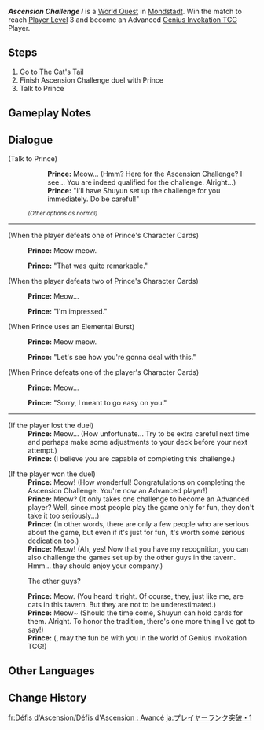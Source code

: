 {{Quest Infobox
|id            = 70666
|image         = World Quest Ascension Challenge I.png
|type          = World
|group         = Ascension Challenge
|requirement   = Reach [[Player Level]] 2 and earn 300 [[Player EXP]].
|characters    = Traveler; Prince
|startLocation = [[Mondstadt City|Mondstadt]], [[Mondstadt]]
|region        = Mondstadt
|area          = Starfell Valley
|subarea       = Mondstadt City
|next          = Ascension Challenge II
|rewards       = Lucky Coin*500;Advanced Player Badge*1
}}
'''''Ascension Challenge I''''' is a [[World Quest]] in [[Mondstadt City|Mondstadt]]. Win the match to reach [[Player Level]] 3 and become an Advanced [[Genius Invokation TCG]] Player.

==Steps==
# Go to The Cat's Tail
# Finish Ascension Challenge duel with Prince
# Talk to Prince

==Gameplay Notes==
{{Genius Invokation TCG Stages/Detailed|noheader=1}}

==Dialogue==
{{Quest Description|The Genius Invokation TCG Society has determined that you are qualified for the Ascension Challenge. Win the Challenge and become an Advanced player! We hope you will have fun with Genius Invokation TCG!}}
{{Dialogue Start}}
;(Talk to Prince)
:{{DIcon}} {{Color|help|I'm here for the Ascension Challenge!}}
::'''Prince:''' Meow... (Hmm? Here for the Ascension Challenge? I see... You are indeed qualified for the challenge. Alright...)
::'''Prince:''' "I'll have Shuyun set up the challenge for you immediately. Do be careful!"
:<small>''(Other options as normal)''</small>
----
;(When the player defeats one of Prince's Character Cards)
:{{A|vo littleprince card upset 01.ogg}} {{A|vo littleprince card upset 02.ogg}} {{A|vo littleprince card upset 03.ogg}} '''Prince:''' Meow meow.
:'''Prince:''' "That was quite remarkable."

;(When the player defeats two of Prince's Character Cards)
:{{A|vo littleprince card hard 01.ogg}} {{A|vo littleprince card hard 02.ogg}} {{A|vo littleprince card hard 03.ogg}} '''Prince:''' Meow...
:'''Prince:''' "I'm impressed."

;(When Prince uses an Elemental Burst)
:{{A|vo littleprince card superpower 01.ogg}} {{A|vo littleprince card superpower 02.ogg}} {{A|vo littleprince card superpower 03.ogg}} '''Prince:''' Meow meow.
:'''Prince:''' "Let's see how you're gonna deal with this."

;(When Prince defeats one of the player's Character Cards)
:{{A|vo littleprince card happy 01.ogg}} {{A|vo littleprince card happy 02.ogg}} {{A|vo littleprince card happy 03.ogg}} '''Prince:''' Meow...
:'''Prince:''' "Sorry, I meant to go easy on you."
----
;(If the player lost the duel)
:'''Prince:''' Meow... (How unfortunate... Try to be extra careful next time and perhaps make some adjustments to your deck before your next attempt.)
:'''Prince:''' (I believe you are capable of completing this challenge.)

;(If the player won the duel)
:'''Prince:''' Meow! (How wonderful! Congratulations on completing the Ascension Challenge. You're now an Advanced player!)
:'''Prince:''' Meow? (It only takes one challenge to become an Advanced player? Well, since most people play the game only for fun, they don't take it too seriously...)
:'''Prince:''' (In other words, there are only a few people who are serious about the game, but even if it's just for fun, it's worth some serious dedication too.)
:'''Prince:''' Meow! (Ah, yes! Now that you have my recognition, you can also challenge the games set up by the other guys in the tavern. Hmm... they should enjoy your company.)
:{{DIcon}} The other guys?
:'''Prince:''' Meow. (You heard it right. Of course, they, just like me, are cats in this tavern. But they are not to be underestimated.)
:'''Prince:''' Meow~ (Should the time come, Shuyun can hold cards for them. Alright. To honor the tradition, there's one more thing I've got to say!)
:'''Prince:''' ({{Traveler}}, may the fun be with you in the world of Genius Invokation TCG!)
{{Dialogue End}}

==Other Languages==
{{Other Languages
|en      = Ascension Challenge I
|zhs     = 牌手等级突破・一
|zhs_rm  = Páishǒu Děngjí Tūpò - Yī
|zht     = 牌手等級突破・一
|zht_rm  = Páishǒu Děngjí Tūpò - Yī
|zh_tl   = Card Player Rank Breakthrough - 1
|ja      = プレイヤーランク突破・1
|ja_rm   = Pureiyaa Ranku Toppa - Ichi
|ja_tl   = Player Rank Breakthrough - 1
|ko      = 플레이어 레벨 돌파・1
|ko_rm   = Peulleieo Rebel Dolpa - Il
|ko_tl   = Player Level Ascension - 1
|es      = Ascensión de Nivel de jugador (I)
|es_tl   = Player Level Ascension (I)
|fr      = Défi d'élévation - 1
|fr_tl   = Ascension Challenge - 1
|ru      = Испытание возвышения I
|ru_tl   = Ascension Challenge I
|th      = เลื่อนขั้นเลเวลผู้เล่น - 1
|th_rm   = Lueankhan Lewen Phulen - 1
|th_tl   = Player Level Ascension - 1
|vi      = Đột Phá Cấp Bài Thủ I
|vi_tl   = Card Player Rank Breakthrough I
|de      = Beschwörerstufen-Aufstieg I
|de_tl   = Summoner Level Ascension I
|id      = Tantangan Ascension I
|id_tl   = Ascension Challenge I
|pt      = Desafio de Ascensão I
|pt_tl   = 
|tr      = Yükseltme Mücadelesi I
|tr_tl   = 
|it      = Sfida d'ascensione I
|it_tl   = Ascension Challenge I
}}

==Change History==
{{Change History|3.3}}

[[fr:Défis d'Ascension/Défis d'Ascension : Avancé]]
[[ja:プレイヤーランク突破・1]]